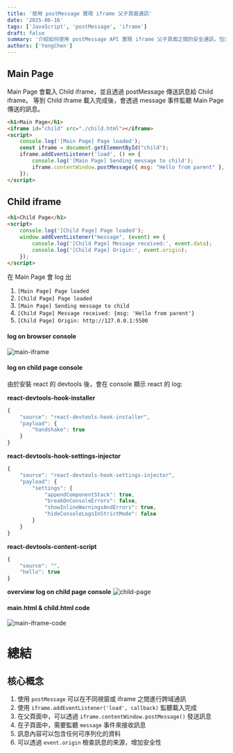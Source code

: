 ```yaml
---
title: '使用 postMessage 實現 iframe 父子頁面通訊'
date: '2025-06-16'
tags: ['JavaScript', 'postMessage', 'iframe']  
draft: false
summary: '介紹如何使用 postMessage API 實現 iframe 父子頁面之間的安全通訊，包含實際程式碼範例、執行流程說明及 console 輸出結果分析。'
authors: ['YongChen']
---
```


## Main Page
Main Page 會載入 Child iframe，並且透過 postMessage 傳送訊息給 Child iframe。
等到 Child iframe 載入完成後，會透過 message 事件監聽 Main Page 傳送的訊息。

```html
<h1>Main Page</h1>
<iframe id="child" src="./child.html"></iframe>
<script>
	console.log('[Main Page] Page loaded');
	const iframe = document.getElementById("child");
	iframe.addEventListener('load', () => {
		console.log('[Main Page] Sending message to child');
		iframe.contentWindow.postMessage({ msg: "Hello from parent" }, "*");
	});
</script>
```

## Child iframe
```html
<h1>Child Page</h1>
<script>
	console.log('[Child Page] Page loaded');
	window.addEventListener("message", (event) => {
		console.log('[Child Page] Message received:', event.data);
		console.log('[Child Page] Origin:', event.origin);
	});
</script>
```

在 Main Page 會 log 出
1. `[Main Page] Page loaded`
2. `[Child Page] Page loaded`
3. `[Main Page] Sending message to child`
4. `[Child Page] Message received: {msg: 'Hello from parent'}`
5. `[Child Page] Origin: http://127.0.0.1:5500`

#### log on browser console
![main-iframe](/static/images/2025/06/16/main-iframe.png)

#### log on child page console
由於安裝 react 的 devtools 後，會在 console 顯示 react 的 log:

**react-devtools-hook-installer**
```js
{
    "source": "react-devtools-hook-installer",
    "payload": {
        "handshake": true
    }
}
```

**react-devtools-hook-settings-injector**
```js
{
    "source": "react-devtools-hook-settings-injector",
    "payload": {
        "settings": {
            "appendComponentStack": true,
            "breakOnConsoleErrors": false,
            "showInlineWarningsAndErrors": true,
            "hideConsoleLogsInStrictMode": false
        }
    }
}
```

**react-devtools-content-script**
```js
{
    "source": "",
    "hello": true
}
```

**overview log on child page console**
![child-page](/static/images/2025/06/16/child-page.png)


#### main.html & child.html code
![main-iframe-code](/static/images/2025/06/16/main-iframe-code.png)

# 總結

## 核心概念
1. 使用 `postMessage` 可以在不同視窗或 iframe 之間進行跨域通訊
2. 使用 `iframe.addEventListener('load', callback)` 監聽載入完成
3. 在父頁面中，可以透過 `iframe.contentWindow.postMessage()` 發送訊息
4. 在子頁面中，需要監聽 `message` 事件來接收訊息
5. 訊息內容可以包含任何可序列化的資料
6. 可以透過 `event.origin` 檢查訊息的來源，增加安全性

